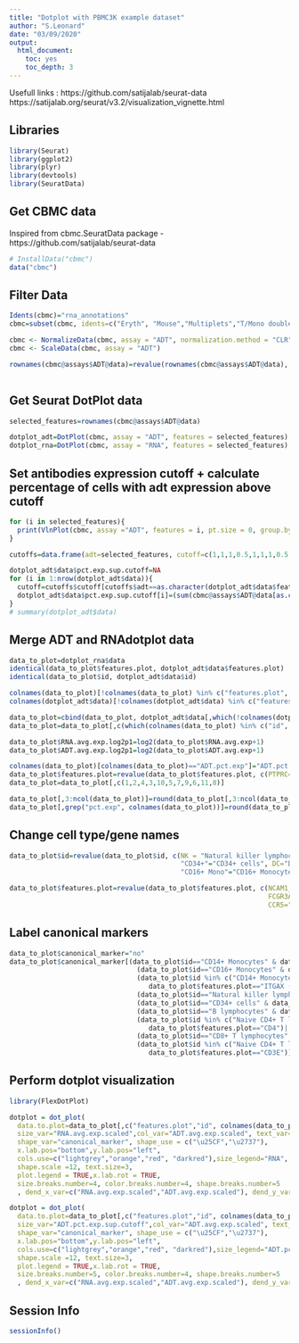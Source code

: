```yaml
---
title: "Dotplot with PBMC3K example dataset"
author: "S.Leonard"
date: "03/09/2020"
output:
  html_document:
    toc: yes
    toc_depth: 3
---
```


Usefull links :
https://github.com/satijalab/seurat-data
https://satijalab.org/seurat/v3.2/visualization_vignette.html

## Libraries

```r
library(Seurat)
library(ggplot2)
library(plyr)
library(devtools)
library(SeuratData)

```


## Get CBMC data
Inspired from cbmc.SeuratData package - https://github.com/satijalab/seurat-data

```r
# InstallData("cbmc")
data("cbmc")

```

## Filter Data 
```r
Idents(cbmc)="rna_annotations"
cbmc=subset(cbmc, idents=c("Eryth", "Mouse","Multiplets","T/Mono doublets"), invert=T)

cbmc <- NormalizeData(cbmc, assay = "ADT", normalization.method = "CLR")
cbmc <- ScaleData(cbmc, assay = "ADT")

rownames(cbmc@assays$ADT@data)=revalue(rownames(cbmc@assays$ADT@data), c(CD3="CD3E", CD8="CD8A", CD45RA="PTPRC", CD56="NCAM1", 
                                                                         CD16="FCGR3A", CD11c="ITGAX"))
```



## Get Seurat DotPlot data
```r
selected_features=rownames(cbmc@assays$ADT@data)

dotplot_adt=DotPlot(cbmc, assay = "ADT", features = selected_features) + ggtitle("Antibody_expression")
dotplot_rna=DotPlot(cbmc, assay = "RNA", features = selected_features) + ggtitle("RNA_expression")
```



## Set antibodies expression cutoff  + calculate percentage of cells with adt expression above cutoff

```r
for (i in selected_features){
  print(VlnPlot(cbmc, assay ="ADT", features = i, pt.size = 0, group.by = "orig.ident") + scale_y_continuous(breaks = seq(0,4,0.25)))
}

cutoffs=data.frame(adt=selected_features, cutoff=c(1,1,1,0.5,1,1,1,0.5,1.25,1.25))

dotplot_adt$data$pct.exp.sup.cutoff=NA
for (i in 1:nrow(dotplot_adt$data)){
  cutoff=cutoffs$cutoff[cutoffs$adt==as.character(dotplot_adt$data$features.plot[i])]
  dotplot_adt$data$pct.exp.sup.cutoff[i]=(sum(cbmc@assays$ADT@data[as.character(dotplot_adt$data$features.plot[i]),WhichCells(cbmc, idents=as.character(dotplot_adt$data$id[i]))] > cutoff))/(sum(Idents(cbmc)==as.character(dotplot_adt$data$id[i])))*100
}
# summary(dotplot_adt$data)
```


## Merge ADT and RNAdotplot data

```r
data_to_plot=dotplot_rna$data
identical(data_to_plot$features.plot, dotplot_adt$data$features.plot)
identical(data_to_plot$id, dotplot_adt$data$id)

colnames(data_to_plot)[!colnames(data_to_plot) %in% c("features.plot", "id")]=paste("RNA",colnames(data_to_plot)[!colnames(data_to_plot) %in% c("features.plot", "id")], sep=".")
colnames(dotplot_adt$data)[!colnames(dotplot_adt$data) %in% c("features.plot", "id")]=paste("ADT",colnames(dotplot_adt$data)[!colnames(dotplot_adt$data) %in% c("features.plot", "id")], sep=".")

data_to_plot=cbind(data_to_plot, dotplot_adt$data[,which(!colnames(dotplot_adt$data) %in% c("id", "features.plot"))])
data_to_plot=data_to_plot[,c(which(colnames(data_to_plot) %in% c("id", "features.plot")), which(!colnames(data_to_plot) %in% c("id", "features.plot")))]

data_to_plot$RNA.avg.exp.log2p1=log2(data_to_plot$RNA.avg.exp+1)
data_to_plot$ADT.avg.exp.log2p1=log2(data_to_plot$ADT.avg.exp+1)

colnames(data_to_plot)[colnames(data_to_plot)=="ADT.pct.exp"]="ADT.pct.exp.sup.0"
data_to_plot$features.plot=revalue(data_to_plot$features.plot, c(PTPRC="PTPRC_CD45RA", NCAM1="NCAM1_CD56", FCGR3A="FCGR3A_CD16", ITGAX="ITGAX_CD11c"))
data_to_plot=data_to_plot[,c(1,2,4,3,10,5,7,9,6,11,8)]

data_to_plot[,3:ncol(data_to_plot)]=round(data_to_plot[,3:ncol(data_to_plot)], 2)
data_to_plot[,grep("pct.exp", colnames(data_to_plot))]=round(data_to_plot[,grep("pct.exp", colnames(data_to_plot))])
```



## Change cell type/gene names

```r
data_to_plot$id=revalue(data_to_plot$id, c(NK = "Natural killer lymphocytes", "CD14+ Mono"= "CD14+ Monocytes", "Mk"="Megakaryocytes", 
                                           "CD34+"="CD34+ cells", DC="Dendritic cells","Memory CD4 T"="Memory CD4+ T lymphocytes", "CD8 T"="CD8+ T lymphocytes",
                                           "CD16+ Mono"="CD16+ Monocytes", B="B lymphocytes", pDCs="Plasmacytoid Dendritic cells", "Naive CD4 T"="Naive CD4+ T lymphocytes"))

data_to_plot$features.plot=revalue(data_to_plot$features.plot, c(NCAM1_CD56="NCAM1 (CD56)", ITGAX_CD11c="ITGAX (CD11c)", 
                                                                 FCGR3A_CD16="FCGR3A (CD16)", PTPRC_CD45RA="PTPRC (CD45RA)",
                                                                 CCR5="CCR5 (CD195)", CCR7="CCR7 (CD197)"))
```


## Label canonical markers 

```r
data_to_plot$canonical_marker="no"
data_to_plot$canonical_marker[(data_to_plot$id=="CD14+ Monocytes" & data_to_plot$features.plot=="CD14")|
                                (data_to_plot$id=="CD16+ Monocytes" & data_to_plot$features.plot=="FCGR3A (CD16)")|
                                (data_to_plot$id %in% c("CD14+ Monocytes", "CD16+ Monocytes", "Dendritic cells") & 
                                   data_to_plot$features.plot=="ITGAX (CD11c)")|
                                (data_to_plot$id=="Natural killer lymphocytes" & data_to_plot$features.plot=="NCAM1 (CD56)")|
                                (data_to_plot$id=="CD34+ cells" & data_to_plot$features.plot=="CD34")|
                                (data_to_plot$id=="B lymphocytes" & data_to_plot$features.plot=="CD19")|
                                (data_to_plot$id %in% c("Naive CD4+ T lymphocytes", "Memory CD4+ T lymphocytes") & 
                                   data_to_plot$features.plot=="CD4")|
                                (data_to_plot$id=="CD8+ T lymphocytes" & data_to_plot$features.plot=="CD8A")|
                                (data_to_plot$id %in% c("Naive CD4+ T lymphocytes", "Memory CD4+ T lymphocytes", "CD8+ T lymphocytes") & 
                                   data_to_plot$features.plot=="CD3E")]="yes"
```


## Perform dotplot visualization

```r
library(FlexDotPlot)

dotplot = dot_plot( 
  data.to.plot=data_to_plot[,c("features.plot","id", colnames(data_to_plot)[!(colnames(data_to_plot) %in% c("features.plot","id"))])], 
  size_var="RNA.avg.exp.scaled",col_var="ADT.avg.exp.scaled", text_var="ADT.pct.exp.sup.cutoff",
  shape_var="canonical_marker", shape_use = c("\u25CF","\u2737"),
  x.lab.pos="bottom",y.lab.pos="left", 
  cols.use=c("lightgrey","orange","red", "darkred"),size_legend="RNA", col_legend="ADT", shape_legend="Canonical marker ?", 
  shape.scale =12, text.size=3, 
  plot.legend = TRUE,x.lab.rot = TRUE, 
  size.breaks.number=4, color.breaks.number=4, shape.breaks.number=5
  , dend_x_var=c("RNA.avg.exp.scaled","ADT.avg.exp.scaled"), dend_y_var=c("RNA.avg.exp.scaled","ADT.avg.exp.scaled"), dist_method="euclidean", hclust_method="ward.D", do.return = TRUE)

dotplot = dot_plot( 
  data.to.plot=data_to_plot[,c("features.plot","id", colnames(data_to_plot)[!(colnames(data_to_plot) %in% c("features.plot","id"))])], 
  size_var="ADT.pct.exp.sup.cutoff",col_var="ADT.avg.exp.scaled", text_var="RNA.pct.exp",
  shape_var="canonical_marker", shape_use = c("\u25CF","\u2737"),
  x.lab.pos="bottom",y.lab.pos="left", 
  cols.use=c("lightgrey","orange","red", "darkred"),size_legend="ADT.pct", col_legend="ADT.exp", shape_legend="Canonical marker ?", 
  shape.scale =12, text.size=3, 
  plot.legend = TRUE,x.lab.rot = TRUE, 
  size.breaks.number=5, color.breaks.number=4, shape.breaks.number=5
  , dend_x_var=c("RNA.avg.exp.scaled","ADT.avg.exp.scaled"), dend_y_var=c("RNA.avg.exp.scaled","ADT.avg.exp.scaled"), dist_method="euclidean", hclust_method="ward.D", do.return = TRUE)
```


## Session Info
```r
sessionInfo()
```









